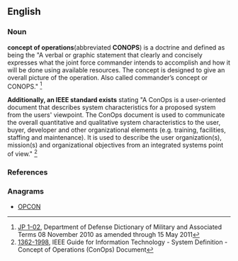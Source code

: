 ==English==
{{rfc}}
===Noun===
{{en-noun}}
'''concept of operations '''(abbreviated '''CONOPS''') is a doctrine and defined as being the "A verbal or graphic statement that clearly and concisely expresses
what the joint force commander intends to accomplish and how it will be done using
available resources. The concept is designed to give an overall picture of the operation.
Also called commander’s concept or CONOPS." <ref name="JP 1-02">[http://www.dtic.mil/doctrine/new_pubs/jp1_02.pdf JP 1-02], Department of Defense Dictionary of Military and Associated Terms 08 November 2010 as amended through 15 May 2011 </ref>

'''Additionally, an IEEE standard exists''' stating "A ConOps is a user-oriented document that describes system characteristics for a proposed system from the users' viewpoint. The ConOps document is used to communicate the overall quantitative and qualitative system characteristics to the user, buyer, developer and other organizational elements (e.g. training, facilities, staffing and maintenance). It is used to describe the user organization(s), mission(s) and organizational objectives from an integrated systems point of view." <ref name="1362-1998">[http://www.dtic.mil/doctrine/new_pubs/jp1_02.pdf 1362-1998], IEEE Guide for Information Technology - System Definition - Concept of Operations (ConOps) Document </ref>


===References===
<references />

===Anagrams===
* [[OPCON #English|OPCON]]